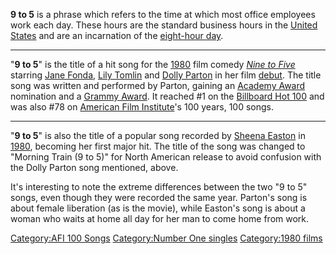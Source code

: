 '''9 to 5''' is a phrase which refers to the time at which most office employees work each day. These hours are the standard business hours in the [[United States]] and are an incarnation of the [[eight-hour day]].

----
"'''9 to 5'''" is the title of a hit song for the [[1980 in film|1980]] film comedy ''[[Nine to Five]]'' starring [[Jane Fonda]], [[Lily Tomlin]] and [[Dolly Parton]] in her film [[debut]]. The title song was written and performed by Parton, gaining an [[Academy Award]] nomination and a [[Grammy Award]]. It reached #1 on the [[Billboard Hot 100]] and was also #78 on [[American Film Institute]]'s 100 years, 100 songs.

----

"'''9 to 5'''" is also the title of a popular song recorded by [[Sheena Easton]] in [[1980]], becoming her first major hit. The title of the song was changed to "Morning Train (9 to 5)" for North American release to avoid confusion with the Dolly Parton song mentioned, above.

It's interesting to note the extreme differences between the two "9 to 5" songs, even though they were recorded the same year. Parton's song is about female liberation (as is the movie), while Easton's song is about a woman who waits at home all day for her man to come home from work.

[[Category:AFI 100 Songs]]
[[Category:Number One singles]]
[[Category:1980 films]]
{{disambig}}